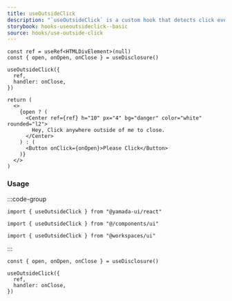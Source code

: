 ```yaml
---
title: useOutsideClick
description: "`useOutsideClick` is a custom hook that detects click events outside of an element."
storybook: hooks-useoutsideclick--basic
source: hooks/use-outside-click
---
```


```tsx preview functional client
const ref = useRef<HTMLDivElement>(null)
const { open, onOpen, onClose } = useDisclosure()

useOutsideClick({
  ref,
  handler: onClose,
})

return (
  <>
    {open ? (
      <Center ref={ref} h="10" px="4" bg="danger" color="white" rounded="l2">
        Hey, Click anywhere outside of me to close.
      </Center>
    ) : (
      <Button onClick={onOpen}>Please Click</Button>
    )}
  </>
)
```

### Usage

:::code-group

```tsx [package]
import { useOutsideClick } from "@yamada-ui/react"
```

```tsx [alias]
import { useOutsideClick } from "@/components/ui"
```

```tsx [monorepo]
import { useOutsideClick } from "@workspaces/ui"
```

:::

```tsx
const { open, onOpen, onClose } = useDisclosure()

useOutsideClick({
  ref,
  handler: onClose,
})
```
